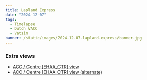 ```yaml
---
title: Lapland Express
date: "2024-12-07"
tags:
  - Timelapse
  - Dutch VACC
  - Vatsim
banner: /static/images/2024-12-07-lapland-express/banner.jpg
---
```


<Youtube id="R7m-zpprVg8" />

### Extra views

- [ACC / Centre [EHAA_CTR] view](https://youtu.be/IdOEnk2Imds)
- [ACC / Centre [EHAA_CTR] view (alternate)](https://youtu.be/HXgp7jGmovI)

